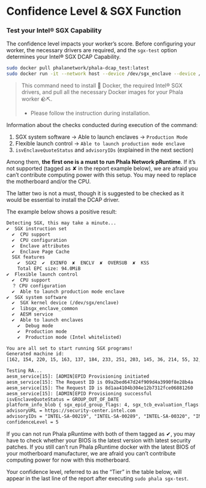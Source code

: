 # Confidence Level & SGX Function

### Test your Intel® SGX Capability

The confidence level impacts your worker’s score. Before configuring your worker, the necessary drivers are required, and the `sgx-test` option determines your Intel® SGX DCAP Capability.

```bash
sudo docker pull phalanetwork/phala-dcap_test:latest
sudo docker run -it --network host --device /dev/sgx_enclave --device /dev/sgx_provision phalanetwork/phala-dcap_test:latest
```

> This command need to install 🐳 Docker, the required Intel® SGX drivers, and pull all the necessary Docker images for your Phala worker 🪨⛏️.
>
> * Please follow the instruction during installation.

Information about the checks conducted during execution of the command:

1. SGX system software → Able to launch enclaves → `Production Mode`
2. Flexible launch control → `Able to launch production mode enclave`
3. `isvEnclaveQuoteStatus` and `advisoryIDs` (explained in the next section)

Among them, **the first one is a must to run Phala Network pRuntime**. If it’s not supported (tagged as ✘ in the report example below), we are afraid you can’t contribute computing power with this setup. You may need to replace the motherboard and/or the CPU.

The latter two is not a must, though it is suggested to be checked as it would be essential to install the DCAP driver.

The example below shows a positive result:

```txt
Detecting SGX, this may take a minute...
✔  SGX instruction set
  ✔  CPU support
  ✔  CPU configuration
  ✔  Enclave attributes
  ✔  Enclave Page Cache
  SGX features
    ✔  SGX2  ✔  EXINFO  ✘  ENCLV  ✘  OVERSUB  ✘  KSS
    Total EPC size: 94.0MiB
✔  Flexible launch control
  ✔  CPU support
  ？ CPU configuration
  ✔  Able to launch production mode enclave
✔  SGX system software
  ✔  SGX kernel device (/dev/sgx/enclave)
  ✔  libsgx_enclave_common
  ✔  AESM service
  ✔  Able to launch enclaves
    ✔  Debug mode
    ✔  Production mode
    ✔  Production mode (Intel whitelisted)

You are all set to start running SGX programs!
Generated machine id:
[162, 154, 220, 15, 163, 137, 184, 233, 251, 203, 145, 36, 214, 55, 32, 54]

Testing RA...
aesm_service[15]: [ADMIN]EPID Provisioning initiated
aesm_service[15]: The Request ID is 09a2bed647d24f909d4a3990f8e28b4a
aesm_service[15]: The Request ID is 8d1aa4104b304e12b7312fce06881260
aesm_service[15]: [ADMIN]EPID Provisioning successful
isvEnclaveQuoteStatus = GROUP_OUT_OF_DATE
platform_info_blob { sgx_epid_group_flags: 4, sgx_tcb_evaluation_flags: 2304, pse_evaluation_flags: 0, latest_equivalent_tcb_psvn: [15, 15, 2, 4, 1, 128, 6, 0, 0, 0, 0, 0, 0, 0, 0, 0, 11, 0], latest_pse_isvsvn: [0, 11], latest_psda_svn: [0, 0, 0, 2], xeid: 0, gid: 2919956480, signature: sgx_ec256_signature_t { gx: [99, 239, 225, 171, 96, 219, 216, 210, 246, 211, 20, 101, 254, 193, 246, 66, 170, 40, 255, 197, 80, 203, 17, 34, 164, 2, 127, 95, 41, 79, 233, 58], gy: [141, 126, 227, 92, 128, 3, 10, 32, 239, 92, 240, 58, 94, 167, 203, 150, 166, 168, 180, 191, 126, 196, 107, 132, 19, 84, 217, 14, 124, 14, 245, 179] } }
advisoryURL = https://security-center.intel.com
advisoryIDs = "INTEL-SA-00219", "INTEL-SA-00289", "INTEL-SA-00320", "INTEL-SA-00329"
confidenceLevel = 5
```

If you can not run Phala pRuntime with both of them tagged as ✔, you may have to check whether your BIOS is the latest version with latest security patches. If you still can’t run Phala pRuntime docker with the latest BIOS of your motherboard manufacturer, we are afraid you can’t contribute computing power for now with this motherboard.

Your confidence level, referred to as the “Tier” in the table below, will appear in the last line of the report after executing `sudo phala sgx-test`.
